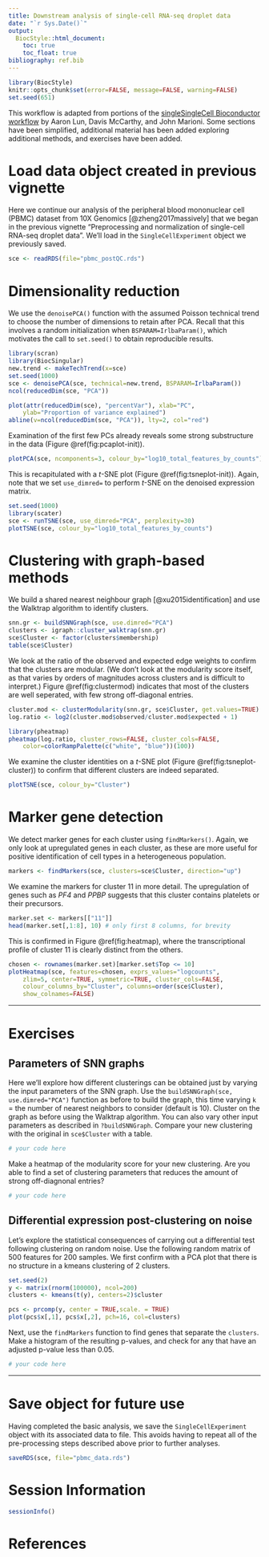 ```yaml
---
title: Downstream analysis of single-cell RNA-seq droplet data
date: "`r Sys.Date()`"
output:
  BiocStyle::html_document:
    toc: true
    toc_float: true
bibliography: ref.bib
---   
```


```r
library(BiocStyle)
knitr::opts_chunk$set(error=FALSE, message=FALSE, warning=FALSE)
set.seed(651)
```

This workflow is adapted from portions of the [singleSingleCell Bioconductor workflow](https://www.bioconductor.org/help/workflows/simpleSingleCell/) by Aaron Lun, Davis McCarthy, and John Marioni. Some sections have been simplified, additional material has been added exploring additional methods, and exercises have been added.

# Load data object created in previous vignette

Here we continue our analysis of the peripheral blood mononuclear cell (PBMC) dataset from 10X Genomics [@zheng2017massively] that 
we began in the previous vignette "Preprocessing and normalization of single-cell RNA-seq droplet data". We'll load in the `SingleCellExperiment` object we previously saved. 

```r
sce <- readRDS(file="pbmc_postQC.rds")
```

# Dimensionality reduction

We use the `denoisePCA()` function with the assumed Poisson technical trend to choose the number of dimensions to retain after PCA.
Recall that this involves a random initialization when `BSPARAM=IrlbaParam()`, which motivates the call to `set.seed()` to obtain reproducible results.

```r
library(scran)
library(BiocSingular)
new.trend <- makeTechTrend(x=sce)
set.seed(1000)
sce <- denoisePCA(sce, technical=new.trend, BSPARAM=IrlbaParam())
ncol(reducedDim(sce, "PCA"))
```

```r
plot(attr(reducedDim(sce), "percentVar"), xlab="PC",
	ylab="Proportion of variance explained")
abline(v=ncol(reducedDim(sce, "PCA")), lty=2, col="red")
```

Examination of the first few PCs already reveals some strong substructure in the data (Figure \@ref(fig:pcaplot-init)).

```r
plotPCA(sce, ncomponents=3, colour_by="log10_total_features_by_counts")
```

This is recapitulated with a _t_-SNE plot (Figure \@ref(fig:tsneplot-init)).
Again, note that we set `use_dimred=` to perform _t_-SNE on the denoised expression matrix.

```r
set.seed(1000)
library(scater)
sce <- runTSNE(sce, use_dimred="PCA", perplexity=30)
plotTSNE(sce, colour_by="log10_total_features_by_counts")
```

# Clustering with graph-based methods

We build a shared nearest neighbour graph [@xu2015identification] and use the Walktrap algorithm to identify clusters.

```r
snn.gr <- buildSNNGraph(sce, use.dimred="PCA")
clusters <- igraph::cluster_walktrap(snn.gr)
sce$Cluster <- factor(clusters$membership)
table(sce$Cluster)
```

We look at the ratio of the observed and expected edge weights to confirm that the clusters are modular.
(We don't look at the modularity score itself, as that varies by orders of magnitudes across clusters and is difficult to interpret.)
Figure \@ref(fig:clustermod) indicates that most of the clusters are well seperated, with few strong off-diagonal entries. 

```r
cluster.mod <- clusterModularity(snn.gr, sce$Cluster, get.values=TRUE)
log.ratio <- log2(cluster.mod$observed/cluster.mod$expected + 1)

library(pheatmap)
pheatmap(log.ratio, cluster_rows=FALSE, cluster_cols=FALSE, 
    color=colorRampPalette(c("white", "blue"))(100))
```

We examine the cluster identities on a _t_-SNE plot (Figure \@ref(fig:tsneplot-cluster)) to confirm that different clusters are indeed separated.

```r
plotTSNE(sce, colour_by="Cluster")
```

# Marker gene detection

We detect marker genes for each cluster using `findMarkers()`.
Again, we only look at upregulated genes in each cluster, as these are more useful for positive identification of cell types in a heterogeneous population.

```r
markers <- findMarkers(sce, clusters=sce$Cluster, direction="up")
```

We examine the markers for cluster 11 in more detail.
The upregulation of genes such as _PF4_ and _PPBP_ suggests that this cluster contains platelets or their precursors.

```r
marker.set <- markers[["11"]]
head(marker.set[,1:8], 10) # only first 8 columns, for brevity
```
This is confirmed in Figure \@ref(fig:heatmap), where the transcriptional profile of cluster 11 is clearly distinct from the others.

```r
chosen <- rownames(marker.set)[marker.set$Top <= 10]
plotHeatmap(sce, features=chosen, exprs_values="logcounts", 
    zlim=5, center=TRUE, symmetric=TRUE, cluster_cols=FALSE,
    colour_columns_by="Cluster", columns=order(sce$Cluster),
    show_colnames=FALSE)
```

***
# Exercises

## Parameters of SNN graphs

Here we'll explore how different clusterings can be obtained just by varying the input parameters of the SNN graph. Use the `buildSNNGraph(sce, use.dimred="PCA")` function as before to build the graph, this time varying `k` = the number of nearest neighbors to consider (default is 10). Cluster on the graph as before using the Walktrap algorithm.  You can also vary other input parameters as described in `?buildSNNGraph`. Compare your new clustering with the original in `sce$Cluster` with a table.

```r
# your code here

```

Make a heatmap of the modularity score for your new clustering. Are you able to find a set of clustering parameters that reduces the amount of strong off-diagnonal entries?

```r
# your code here

```

## Differential expression post-clustering on noise

Let's explore the statistical consequences of carrying out a differential test following clustering on random noise. Use the following random matrix of 500 features for 200 samples. We first confirm with a PCA plot that there is no structure in a kmeans clustering of 2 clusters.

```r
set.seed(2)
y <- matrix(rnorm(100000), ncol=200)
clusters <- kmeans(t(y), centers=2)$cluster

pcs <- prcomp(y, center = TRUE,scale. = TRUE)
plot(pcs$x[,1], pcs$x[,2], pch=16, col=clusters)
```

Next, use the `findMarkers` function to find genes that separate the `clusters`. Make a histogram of the resulting p-values, and check for any that have an adjusted p-value less than 0.05.

```r
# your code here

```


***

# Save object for future use

Having completed the basic analysis, we save the `SingleCellExperiment` object with its associated data to file.
This avoids having to repeat all of the pre-processing steps described above prior to further analyses.

```r
saveRDS(sce, file="pbmc_data.rds")
```


# Session Information

```r
sessionInfo()
```

# References
